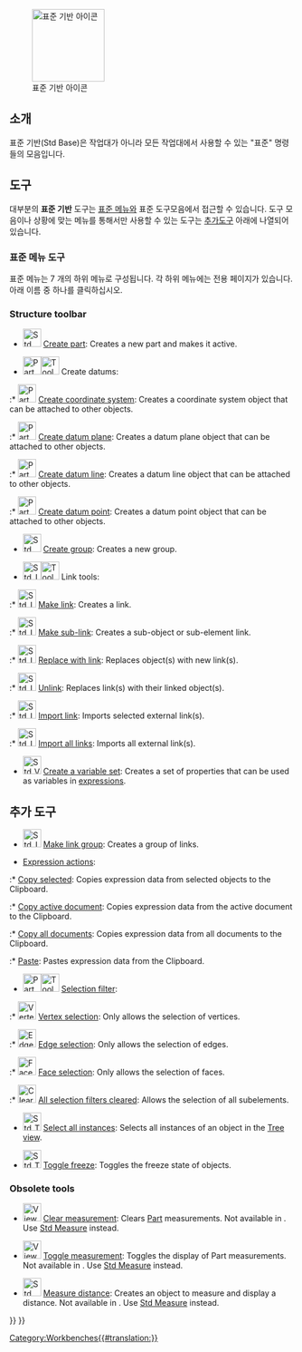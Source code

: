 <languages/>

{{Docnav
|[[Workbenches/ko|작업대]]
|[[Assembly_Workbench/ko|조립 작업대]]
|IconL=
|IconR=Workbench_Assembly.svg
}}

[[Image:Freecad.svg|thumb|128px|표준 기반 아이콘]]

{{TOCright}}

<span id="Introduction"></span>
==소개==

표준 기반(Std Base)은 작업대가 아니라 모든 작업대에서 사용할 수 있는 "표준" 명령들의 모음입니다.

<span id="Tools"></span>
==도구==

<div class="mw-translate-fuzzy">
대부분의 '''표준 기반''' 도구는 [[Standard_Menu/ko|표준 메뉴]]와 표준 도구모음에서 접근할 수 있습니다. 도구 모음이나 상황에 맞는 메뉴를 통해서만 사용할 수 있는 도구는 [[#Additional_tools|추가도구]] 아래에 나열되어 있습니다.
</div>

<span id="Standard_menu"></span>
<div class="mw-translate-fuzzy">
===표준 메뉴 도구===
</div>

표준 메뉴는 7 개의 하위 메뉴로 구성됩니다. 각 하위 메뉴에는 전용 페이지가 있습니다. 아래 이름 중 하나를 클릭하십시오.

<!--Please keep info below synchronized with Std_Base, Standard_Menu, Std_File_Menu etc.-->
{{StdMenu
|
[[Std_File_Menu/ko|파일]]
&nbsp;&nbsp;&nbsp;
[[Std_Edit_Menu/ko|편집]]
&nbsp;&nbsp;&nbsp;
[[Std_View_Menu/ko|보기]]
&nbsp;&nbsp;&nbsp;
[[Std_Tools_Menu/ko|도구]]
&nbsp;&nbsp;&nbsp;
[[Std_Macro_Menu/ko|매크로]]
&nbsp;&nbsp;&nbsp;
[[Std_Windows_Menu/ko|창]]
&nbsp;&nbsp;&nbsp;
[[Std_Help_Menu/ko|도움말]]
}}

===Structure toolbar===

* [[File:Std_Part.svg|32px]] [[Std_Part|Create part]]: Creates a new part and makes it active.

* <span id="Part_Datums">[[File:Part_CoordinateSystem.svg|x32px]][[Image:Toolbar_flyout_arrow_blue_background.svg|x32px]] Create datums: {{Version|1.1}}</span><!--Do not edit span id: the Part_Datums pages redirect here-->

:* [[File:Part_CoordinateSystem.svg|32px]] [[Part_CoordinateSystem|Create coordinate system]]: Creates a coordinate system object that can be attached to other objects. {{Version|1.1}}

:* [[File:Part_DatumPlane.svg|32px]] [[Part_DatumPlane|Create datum plane]]: Creates a datum plane object that can be attached to other objects. {{Version|1.1}}

:* [[File:Part_DatumLine.svg|32px]] [[Part_DatumLine|Create datum line]]: Creates a datum line object that can be attached to other objects. {{Version|1.1}}

:* [[File:Part_DatumPoint.svg|32px]] [[Part_DatumPoint|Create datum point]]: Creates a datum point object that can be attached to other objects. {{Version|1.1}}

* [[File:Std_Group.svg|32px]] [[Std_Group|Create group]]: Creates a new group.

* <span id="Std_LinkActions">[[File:Std_LinkMake.svg|x32px]][[Image:Toolbar_flyout_arrow_blue_background.svg|x32px]] Link tools:</span><!--Do not edit span id: the Std_LinkActions pages redirect here-->

:* [[File:Std_LinkMake.svg|32px]] [[Std_LinkMake|Make link]]: Creates a link.

:* [[File:Std_LinkMakeRelative.svg|32px]] [[Std_LinkMakeRelative|Make sub-link]]: Creates a sub-object or sub-element link.

:* [[File:Std_LinkReplace.svg|32px]] [[Std_LinkReplace|Replace with link]]: Replaces object(s) with new link(s).

:* [[File:Std_LinkUnlink.svg|32px]] [[Std_LinkUnlink|Unlink]]: Replaces link(s) with their linked object(s).

:* [[File:Std_LinkImport.svg|32px]] [[Std_LinkImport|Import link]]: Imports selected external link(s).

:* [[File:Std_LinkImportAll.svg|32px]] [[Std_LinkImportAll|Import all links]]: Imports all external link(s).

* [[File:Std_VarSet.svg|32px]] [[Std_VarSet|Create a variable set]]: Creates a set of properties that can be used as variables in [[Expressions|expressions]]. {{Version|1.0}}

<span id="Additional_tools"></span>
<div class="mw-translate-fuzzy">
==추가 도구==
</div>

* [[File:Std_LinkMakeGroup.svg|32px]] [[Std_LinkMakeGroup|Make link group]]: Creates a group of links.

* [[Std_Expressions|Expression actions]]:

:* [[Std_Expressions#Copy_selected|Copy selected]]: Copies expression data from selected objects to the Clipboard.

:* [[Std_Expressions#Copy_active_document|Copy active document]]: Copies expression data from the active document to the Clipboard.

:* [[Std_Expressions#Copy_all_documents|Copy all documents]]: Copies expression data from all documents to the Clipboard.

:* [[Std_Expressions#Paste|Paste]]: Pastes expression data from the Clipboard.

* [[Image:Part_SelectFilter.svg|x32px]][[Image:Toolbar_flyout_arrow_blue_background.svg|x32px]] [[Part_SelectFilter|Selection filter]]: {{Version|1.0}}

:* [[Image:Vertex-selection.svg|32px]] [[Part_SelectFilter#Vertex_selection|Vertex selection]]: Only allows the selection of vertices.

:* [[Image:Edge-selection.svg|32px]] [[Part_SelectFilter#Edge_selection|Edge selection]]: Only allows the selection of edges.

:* [[Image:Face-selection.svg|32px]] [[Part_SelectFilter#Face_selection|Face selection]]: Only allows the selection of faces.

:* [[Image:Clear-selection.svg|32px]] [[Part_SelectFilter#All_selection_filters_cleared|All selection filters cleared]]: Allows the selection of all subelements.

* [[File:Std_TreeSelectAllInstances.svg|32px]] [[Std_TreeSelectAllInstances|Select all instances]]: Selects all instances of an object in the [[Tree_view|Tree view]].

* [[File:Std_ToggleFreeze.svg|32px]] [[Std_ToggleFreeze|Toggle freeze]]: Toggles the freeze state of objects. {{Version|1.0}}

===Obsolete tools===

* [[Image:View_Measure_Clear_All.svg|32px]] [[View_Measure_Clear_All|Clear measurement]]: Clears [[Part_Workbench|Part]]  measurements. Not available in {{VersionPlus|1.0}}. Use [[Std Measure|Std Measure]] instead.

* [[Image:View_Measure_Toggle_All.svg|32px]] [[View_Measure_Toggle_All|Toggle measurement]]: Toggles the display of Part measurements. Not available in {{VersionPlus|1.0}}. Use [[Std Measure|Std Measure]] instead.

* [[Image:Std_MeasureDistance.svg|32px]] [[Std_MeasureDistance|Measure distance]]: Creates an object to measure and display a distance. Not available in {{VersionPlus|1.0}}. Use [[Std Measure|Std Measure]] instead.


{{Docnav
|[[Workbenches/ko|작업대]]
|[[Assembly_Workbench/ko|조립 작업대]]
|IconL=
|IconR=Workbench_Assembly.svg
}}

{{Std_Base_navi{{#translation:}}}}
{{Userdocnavi{{#translation:}}}}
[[Category:Workbenches{{#translation:}}]]